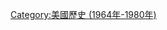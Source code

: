 {{year in country category|1|9|6|6|美國|北美洲||}}
{{Commons category|1966 in the United States}}

[[Category:美國歷史_(1964年-1980年)|Category:美國歷史 (1964年-1980年)]]